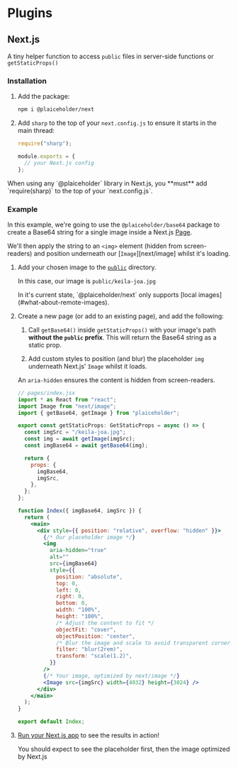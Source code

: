 
# Plugins

## Next.js

A tiny helper function to access `public` files in server-side functions or `getStaticProps()`

### Installation

1. Add the package:

   ```sh
   npm i @plaiceholder/next
   ```

2. Add `sharp` to the top of your `next.config.js` to ensure it starts in the main thread:

   ```js
   require("sharp");

   module.exports = {
     // your Next.js config
   };
   ```

<Callout emoji="⚠️">
  When using any `@plaiceholder` library in Next.js, you **must** add
  `require(sharp)` to the top of your `next.config.js`.
</Callout>

### Example

In this example, we're going to use the `@plaiceholder/base64` package to create a Base64 string for a single image inside a Next.js [Page](https://nextjs.org/docs/basic-features/pages).

We'll then apply the string to an `<img>` element (hidden from screen-readers) and position underneath our [`Image`][next/image] whilst it's loading.

1. Add your chosen image to the [`public`](https://nextjs.org/docs/basic-features/static-file-serving) directory.

   In this case, our image is `public/keila-joa.jpg`

   <Callout>
     In it's current state, `@plaiceholder/next` only supports [local
     images](#what-about-remote-images).
   </Callout>

2. Create a new page (or add to an existing page), and add the following:

   1. Call `getBase64()` inside `getStaticProps()` with your image's path **without the `public` prefix**. This will return the Base64 string as a static prop.

   2. Add custom styles to position (and blur) the placeholder `img` underneath Next.js' `Image` whilst it loads.

   An `aria-hidden` ensures the content is hidden from screen-readers.

   ```jsx
   // pages/index.jsx
   import * as React from "react";
   import Image from "next/image";
   import { getBase64, getImage } from "plaiceholder";

   export const getStaticProps: GetStaticProps = async () => {
     const imgSrc = "/keila-joa.jpg";
     const img = await getImage(imgSrc);
     const imgBase64 = await getBase64(img);

     return {
       props: {
         imgBase64,
         imgSrc,
       },
     };
   };

   function Index({ imgBase64, imgSrc }) {
     return (
       <main>
         <div style={{ position: "relative", overflow: "hidden" }}>
           {/* Our placeholder image */}
           <img
             aria-hidden="true"
             alt=""
             src={imgBase64}
             style={{
               position: "absolute",
               top: 0,
               left: 0,
               right: 0,
               bottom: 0,
               width: "100%",
               height: "100%",
               /* Adjust the content to fit */
               objectFit: "cover",
               objectPosition: "center",
               /* Blur the image and scale to avoid transparent corners */
               filter: "blur(2rem)",
               transform: "scale(1.2)",
             }}
           />
           {/* Your image, optimized by next/image */}
           <Image src={imgSrc} width={4032} height={3024} />
         </div>
       </main>
     );
   }

   export default Index;
   ```

3. [Run your Next.js app](https://nextjs.org/docs/api-reference/cli#build) to see the results in action!

   You should expect to see the placeholder first, then the image optimized by Next.js
